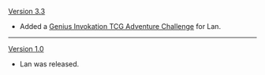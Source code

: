 {{Change History/Header}}
[[Version 3.3]]
* Added a [[Genius Invokation TCG/Stage/Lan/The Seventh Sword's Past|Genius Invokation TCG Adventure Challenge]] for Lan.
----
[[Version 1.0]]
* Lan was released.